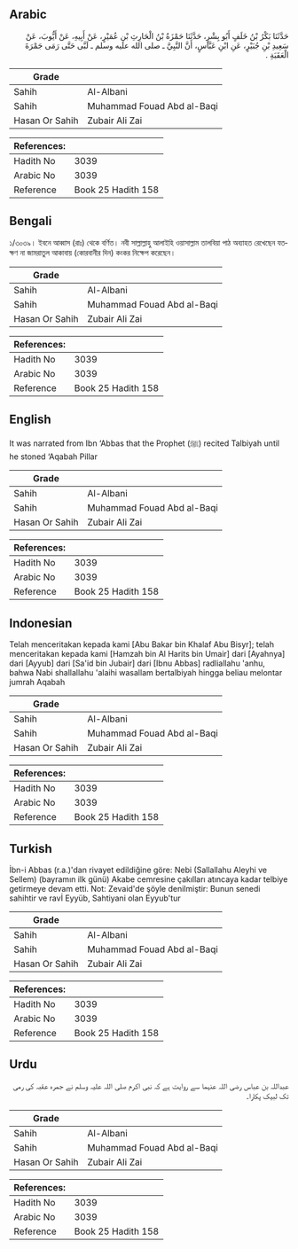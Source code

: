 ## Arabic


<div dir="rtl" lang="ar" style={{fontSize:'larger',backgroundColor:'#f8f9fa',padding:20}}>
حَدَّثَنَا بَكْرُ بْنُ خَلَفٍ أَبُو بِشْرٍ، حَدَّثَنَا حَمْزَةُ بْنُ الْحَارِثِ بْنِ عُمَيْرٍ، عَنْ أَبِيهِ، عَنْ أَيُّوبَ، عَنْ سَعِيدِ بْنِ جُبَيْرٍ، عَنِ ابْنِ عَبَّاسٍ، أَنَّ النَّبِيَّ ـ صلى الله عليه وسلم ـ لَبَّى حَتَّى رَمَى جَمْرَةَ الْعَقَبَةِ ‏.‏
</div>
<div style={{backgroundColor:'#f8f9fa',padding:20, marginBottom: 10}}><table> <thead> <tr> <th>Grade</th> <th></th> </tr> </thead> <tbody> <tr><td>Sahih</td><td>Al-Albani</td></tr><tr><td>Sahih</td><td>Muhammad Fouad Abd al-Baqi</td></tr><tr><td>Hasan Or Sahih</td><td>Zubair Ali Zai</td></tr></tbody></table><table> <thead> <tr> <th>References:</th> <th></th> </tr> </thead> <tbody><tr><td>Hadith No</td><td>3039</td></tr><tr><td>Arabic No</td><td>3039</td></tr><tr><td>Reference</td><td>Book 25 Hadith 158</td></tr></tbody></table></div>

## Bengali


<div dir="ltr" lang="bn" style={{fontSize:'larger',backgroundColor:'#f8f9fa',padding:20}}>
১/৩০৩৯। ইবনে আব্বাস (রাঃ) থেকে বর্ণিত। নবী সাল্লাল্লাহু আলাইহি ওয়াসাল্লাম তালবিয়া পাঠ অব্যাহত রেখেছেন যতক্ষণ না জামরাতুল আকাবায় (কোরবানীর দিন) কংকর নিক্ষেপ করেছেন।
</div>
<div style={{backgroundColor:'#f8f9fa',padding:20, marginBottom: 10}}><table> <thead> <tr> <th>Grade</th> <th></th> </tr> </thead> <tbody> <tr><td>Sahih</td><td>Al-Albani</td></tr><tr><td>Sahih</td><td>Muhammad Fouad Abd al-Baqi</td></tr><tr><td>Hasan Or Sahih</td><td>Zubair Ali Zai</td></tr></tbody></table><table> <thead> <tr> <th>References:</th> <th></th> </tr> </thead> <tbody><tr><td>Hadith No</td><td>3039</td></tr><tr><td>Arabic No</td><td>3039</td></tr><tr><td>Reference</td><td>Book 25 Hadith 158</td></tr></tbody></table></div>

## English


<div dir="ltr" lang="en" style={{fontSize:'larger',backgroundColor:'#f8f9fa',padding:20}}>
It was narrated from Ibn ‘Abbas that the Prophet (ﷺ) recited Talbiyah until he stoned ‘Aqabah Pillar
</div>
<div style={{backgroundColor:'#f8f9fa',padding:20, marginBottom: 10}}><table> <thead> <tr> <th>Grade</th> <th></th> </tr> </thead> <tbody> <tr><td>Sahih</td><td>Al-Albani</td></tr><tr><td>Sahih</td><td>Muhammad Fouad Abd al-Baqi</td></tr><tr><td>Hasan Or Sahih</td><td>Zubair Ali Zai</td></tr></tbody></table><table> <thead> <tr> <th>References:</th> <th></th> </tr> </thead> <tbody><tr><td>Hadith No</td><td>3039</td></tr><tr><td>Arabic No</td><td>3039</td></tr><tr><td>Reference</td><td>Book 25 Hadith 158</td></tr></tbody></table></div>

## Indonesian


<div dir="ltr" lang="id" style={{fontSize:'larger',backgroundColor:'#f8f9fa',padding:20}}>
Telah menceritakan kepada kami [Abu Bakar bin Khalaf Abu Bisyr]; telah menceritakan kepada kami [Hamzah bin Al Harits bin Umair] dari [Ayahnya] dari [Ayyub] dari [Sa'id bin Jubair] dari [Ibnu Abbas] radliallahu 'anhu, bahwa Nabi shallallahu 'alaihi wasallam bertalbiyah hingga beliau melontar jumrah Aqabah
</div>
<div style={{backgroundColor:'#f8f9fa',padding:20, marginBottom: 10}}><table> <thead> <tr> <th>Grade</th> <th></th> </tr> </thead> <tbody> <tr><td>Sahih</td><td>Al-Albani</td></tr><tr><td>Sahih</td><td>Muhammad Fouad Abd al-Baqi</td></tr><tr><td>Hasan Or Sahih</td><td>Zubair Ali Zai</td></tr></tbody></table><table> <thead> <tr> <th>References:</th> <th></th> </tr> </thead> <tbody><tr><td>Hadith No</td><td>3039</td></tr><tr><td>Arabic No</td><td>3039</td></tr><tr><td>Reference</td><td>Book 25 Hadith 158</td></tr></tbody></table></div>

## Turkish


<div dir="ltr" lang="tr" style={{fontSize:'larger',backgroundColor:'#f8f9fa',padding:20}}>
İbn-i Abbas (r.a.)'dan rivayet edildiğine göre: Nebi (Sallallahu Aleyhi ve Sellem) (bayramın ilk günü) Akabe cemresine çakılları atıncaya kadar telbiye getirmeye devam etti. Not: Zevaid'de şöyle denilmiştir: Bunun senedi sahihtir ve ravİ Eyyüb, Sahtiyani olan Eyyub'tur
</div>
<div style={{backgroundColor:'#f8f9fa',padding:20, marginBottom: 10}}><table> <thead> <tr> <th>Grade</th> <th></th> </tr> </thead> <tbody> <tr><td>Sahih</td><td>Al-Albani</td></tr><tr><td>Sahih</td><td>Muhammad Fouad Abd al-Baqi</td></tr><tr><td>Hasan Or Sahih</td><td>Zubair Ali Zai</td></tr></tbody></table><table> <thead> <tr> <th>References:</th> <th></th> </tr> </thead> <tbody><tr><td>Hadith No</td><td>3039</td></tr><tr><td>Arabic No</td><td>3039</td></tr><tr><td>Reference</td><td>Book 25 Hadith 158</td></tr></tbody></table></div>

## Urdu


<div dir="rtl" lang="ur" style={{fontSize:'larger',backgroundColor:'#f8f9fa',padding:20}}>
عبداللہ بن عباس رضی اللہ عنہما سے روایت ہے کہ نبی اکرم صلی اللہ علیہ وسلم نے جمرہ عقبہ کی رمی تک لبیک پکارا۔
</div>
<div style={{backgroundColor:'#f8f9fa',padding:20, marginBottom: 10}}><table> <thead> <tr> <th>Grade</th> <th></th> </tr> </thead> <tbody> <tr><td>Sahih</td><td>Al-Albani</td></tr><tr><td>Sahih</td><td>Muhammad Fouad Abd al-Baqi</td></tr><tr><td>Hasan Or Sahih</td><td>Zubair Ali Zai</td></tr></tbody></table><table> <thead> <tr> <th>References:</th> <th></th> </tr> </thead> <tbody><tr><td>Hadith No</td><td>3039</td></tr><tr><td>Arabic No</td><td>3039</td></tr><tr><td>Reference</td><td>Book 25 Hadith 158</td></tr></tbody></table></div>
